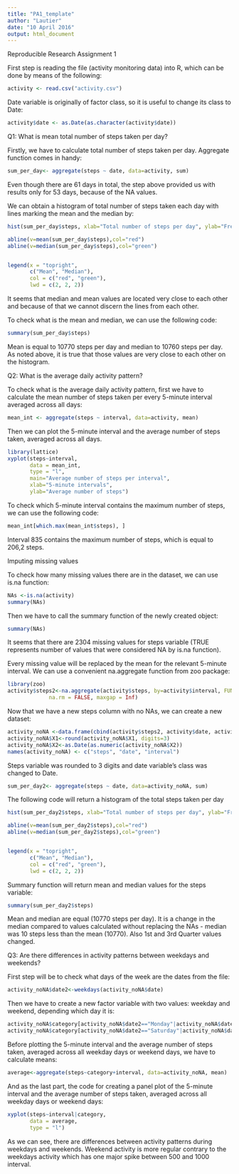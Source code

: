 ---
title: "PA1_template"
author: "Lautier"
date: "10 April 2016"
output: html_document
---

Reproducible Research Assignment 1

First step is reading the file (activity monitoring data) into R, which can be done by means of the following:

```{r, echo=TRUE}
activity <- read.csv("activity.csv")
```

Date variable is originally of factor class, so it is useful to change its class to Date:

```{r, echo=TRUE}
activity$date <- as.Date(as.character(activity$date))
```


Q1: What is mean total number of steps taken per day?

Firstly, we have to calculate total number of steps taken per day. Aggregate function comes in handy:

```{r, echo=TRUE}
sum_per_day<- aggregate(steps ~ date, data=activity, sum)
```

Even though there are 61 days in total, the step above provided us with results only for 53 days, because of the NA values. 

We can obtain a histogram of total number of steps taken each day with lines marking the mean and the median by:

```{r, echo=TRUE}
hist(sum_per_day$steps, xlab="Total number of steps per day", ylab="Frequency", main="Total number of steps per day - histogram", freq=TRUE)

abline(v=mean(sum_per_day$steps),col="red")
abline(v=median(sum_per_day$steps),col="green")


legend(x = "topright",
       c("Mean", "Median"),
       col = c("red", "green"),
       lwd = c(2, 2, 2))


```

It seems that median and mean values are located very close to each other and because of that we cannot discern the lines from each other.

To check what is the mean and median, we can use the following code:


```{r, echo=TRUE}
summary(sum_per_day$steps)
```

Mean is equal to 10770 steps per day and median to 10760 steps per day. As noted above, it is true that those values are very close to each other on the histogram.


Q2: What is the average daily activity pattern?

To check what is the average daily activity pattern, first we have to calculate the mean number of steps taken per every 5-minute interval averaged across all days:


```{r, echo=TRUE}
mean_int <- aggregate(steps ~ interval, data=activity, mean)
```

Then we can plot the 5-minute interval and the average number of steps taken, averaged across all days.

```{r, echo=TRUE}
library(lattice)
xyplot(steps~interval,
       data = mean_int,
       type = "l",
       main="Average number of steps per interval",
       xlab="5-minute intervals",
       ylab="Average number of steps")
```

To check which 5-minute interval contains the maximum number of steps, we can use the following code:

```{r, echo=TRUE}
mean_int[which.max(mean_int$steps), ]
```

Interval 835 contains the maximum number of steps, which is equal to 206,2 steps.


Imputing missing values

To check how many missing values there are in the dataset, we can use is.na function:

```{r, echo=TRUE}
NAs <-is.na(activity)
summary(NAs)
```

Then we have to call the summary function of the newly created object:

```{r, echo=TRUE}
summary(NAs)
```

It seems that there are 2304 missing values for steps variable (TRUE represents number of values that were considered NA by is.na function). 

Every missing value will be replaced by the mean for the relevant 5-minute interval. We can use a convenient na.aggregate function from zoo package:

```{r, echo=TRUE}
library(zoo)
activity$steps2<-na.aggregate(activity$steps, by=activity$interval, FUN = mean,
             na.rm = FALSE, maxgap = Inf)
```

Now that we have a new steps column with no NAs, we can create a new dataset:

```{r, echo=TRUE}

activity_noNA <-data.frame(cbind(activity$steps2, activity$date, activity$interval))
activity_noNA$X1<-round(activity_noNA$X1, digits=3)
activity_noNA$X2<-as.Date(as.numeric(activity_noNA$X2))
names(activity_noNA) <- c("steps", "date", "interval")
```

Steps variable was rounded to 3 digits and date variable's class was changed to Date. 

```{r, echo=TRUE}
sum_per_day2<- aggregate(steps ~ date, data=activity_noNA, sum)
```

The following code will return a histogram of the total steps taken per day
```{r, echo=TRUE}
hist(sum_per_day2$steps, xlab="Total number of steps per day", ylab="Frequency", main="Total number of steps per day - histogram", freq=TRUE)

abline(v=mean(sum_per_day2$steps),col="red")
abline(v=median(sum_per_day2$steps),col="green")


legend(x = "topright",
       c("Mean", "Median"),
       col = c("red", "green"),
       lwd = c(2, 2, 2))


```

Summary function will return mean and median values for the steps variable:

```{r, echo=TRUE}
summary(sum_per_day2$steps)
```

Mean and median are equal (10770 steps per day). It is a change in the median compared to values calculated without replacing the NAs - median was 10 steps less than the mean (10770). Also 1st and 3rd Quarter values changed.


Q3: Are there differences in activity patterns between weekdays and weekends?

First step will be to check what days of the week are the dates from the file:
```{r, echo=TRUE}
activity_noNA$date2<-weekdays(activity_noNA$date)
```

Then we have to create a new factor variable with two values: weekday and weekend, depending which day it is: 
```{r, echo=TRUE}
activity_noNA$category[activity_noNA$date2=="Monday"|activity_noNA$date2=="Tuesday"|activity_noNA$date2=="Wednesday"|activity_noNA$date2=="Thursday"|activity_noNA$date2=="Friday"] <- "weekday"
activity_noNA$category[activity_noNA$date2=="Saturday"|activity_noNA$date2=="Sunday"] <- "weekend"
```

Before plotting the 5-minute interval and the average number of steps taken, averaged across all weekday days or weekend days, we have to calculate means:

```{r, echo=TRUE}
average<-aggregate(steps~category+interval, data=activity_noNA, mean)
```

And as the last part, the code for creating a panel plot of the 5-minute interval and the average number of steps taken, averaged across all weekday days or weekend days:

```{r, echo=TRUE}
xyplot(steps~interval|category,
       data = average,
       type = "l")
```

As we can see, there are differences between activity patterns during weekdays and weekends. Weekend activity is more regular contrary to the weekdays activity which has one major spike between 500 and 1000 interval.